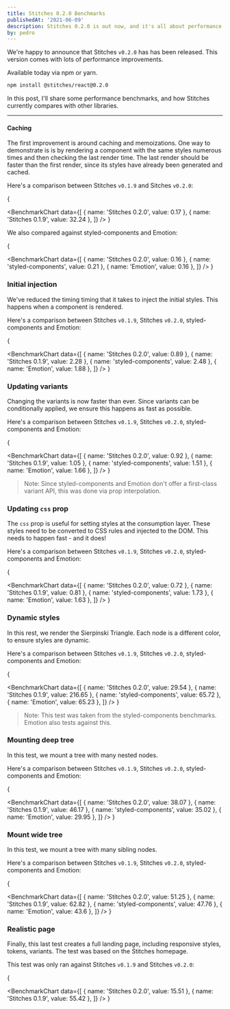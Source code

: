 ```yaml
---
title: Stitches 0.2.0 Benchmarks
publishedAt: '2021-06-09'
description: Stitches 0.2.0 is out now, and it's all about performance.
by: pedro
---
```


We're happy to announce that Stitches `v0.2.0` has has been released. This version comes with lots of performance improvements.

Available today via npm or yarn.

```bash
npm install @stitches/react@0.2.0
```

In this post, I'll share some performance benchmarks, and how Stitches currently compares with other libraries.

---

#### Caching

The first improvement is around caching and memoizations. One way to demonstrate is is by rendering a component with the same styles numerous times and then checking the last render time. The last render should be faster than the first render, since its styles have already been generated and cached.

Here's a comparison between Stitches `v0.1.9` and Sitches `v0.2.0`:

{

<BenchmarkChart
  data={[
    { name: 'Stitches 0.2.0', value: 0.17 },
    { name: 'Stitches 0.1.9', value: 32.24 },
  ]}
/>
}

We also compared against styled-components and Emotion:

{

<BenchmarkChart
  data={[
    { name: 'Stitches 0.2.0', value: 0.16 },
    { name: 'styled-components', value: 0.21 },
    { name: 'Emotion', value: 0.16 },
  ]}
/>
}

### Initial injection

We've reduced the timing timing that it takes to inject the initial styles. This happens when a component is rendered.

Here's a comparison between Stitches `v0.1.9`, Stitches `v0.2.0`, styled-components and Emotion:

{

<BenchmarkChart
  data={[
    { name: 'Stitches 0.2.0', value: 0.89 },
    { name: 'Stitches 0.1.9', value: 2.28 },
    { name: 'styled-components', value: 2.48 },
    { name: 'Emotion', value: 1.88 },
  ]}
/>
}

### Updating variants

Changing the variants is now faster than ever. Since variants can be conditionally applied, we ensure this happens as fast as possible.

Here's a comparison between Stitches `v0.1.9`, Stitches `v0.2.0`, styled-components and Emotion:

{

<BenchmarkChart
  data={[
    { name: 'Stitches 0.2.0', value: 0.92 },
    { name: 'Stitches 0.1.9', value: 1.05 },
    { name: 'styled-components', value: 1.51 },
    { name: 'Emotion', value: 1.66 },
  ]}
/>
}

> Note: Since styled-components and Emotion don't offer a first-class variant API, this was done via prop interpolation.

### Updating `css` prop

The `css` prop is useful for setting styles at the consumption layer. These styles need to be converted to CSS rules and injected to the DOM. This needs to happen fast - and it does!

Here's a comparison between Stitches `v0.1.9`, Stitches `v0.2.0`, styled-components and Emotion:

{

<BenchmarkChart
  data={[
    { name: 'Stitches 0.2.0', value: 0.72 },
    { name: 'Stitches 0.1.9', value: 0.81 },
    { name: 'styled-components', value: 1.73 },
    { name: 'Emotion', value: 1.63 },
  ]}
/>
}

### Dynamic styles

In this rest, we render the Sierpinski Triangle. Each node is a different color, to ensure styles are dynamic.

Here's a comparison between Stitches `v0.1.9`, Stitches `v0.2.0`, styled-components and Emotion:

{

<BenchmarkChart
  data={[
    { name: 'Stitches 0.2.0', value: 29.54 },
    { name: 'Stitches 0.1.9', value: 216.65 },
    { name: 'styled-components', value: 65.72 },
    { name: 'Emotion', value: 65.23 },
  ]}
/>
}

> Note: This test was taken from the styled-components benchmarks. Emotion also tests against this.

### Mounting deep tree

In this test, we mount a tree with many nested nodes.

Here's a comparison between Stitches `v0.1.9`, Stitches `v0.2.0`, styled-components and Emotion:

{

<BenchmarkChart
  data={[
    { name: 'Stitches 0.2.0', value: 38.07 },
    { name: 'Stitches 0.1.9', value: 46.17 },
    { name: 'styled-components', value: 35.02 },
    { name: 'Emotion', value: 29.95 },
  ]}
/>
}

### Mount wide tree

In this test, we mount a tree with many sibling nodes.

Here's a comparison between Stitches `v0.1.9`, Stitches `v0.2.0`, styled-components and Emotion:

{

<BenchmarkChart
  data={[
    { name: 'Stitches 0.2.0', value: 51.25 },
    { name: 'Stitches 0.1.9', value: 62.82 },
    { name: 'styled-components', value: 47.76 },
    { name: 'Emotion', value: 43.6 },
  ]}
/>
}

### Realistic page

Finally, this last test creates a full landing page, including responsive styles, tokens, variants. The test was based on the Stitches homepage.

This test was only ran against Stitches `v0.1.9` and Stitches `v0.2.0`:

{

<BenchmarkChart
  data={[
    { name: 'Stitches 0.2.0', value: 15.51 },
    { name: 'Stitches 0.1.9', value: 55.42 },
  ]}
/>
}
